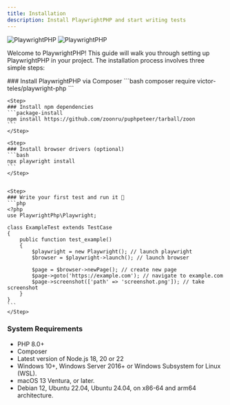 ```yaml
---
title: Installation
description: Install PlaywrightPHP and start writing tests
---
```

 

<img className="only-on-light" src="https://raw.githubusercontent.com/victor-teles/playwright-php/refs/heads/main/.github/banner.webp" alt="PlaywrightPHP" />
<img className="only-on-dark" src="https://raw.githubusercontent.com/victor-teles/playwright-php/refs/heads/main/.github/banner-dark.webp" alt="PlaywrightPHP" />

Welcome to PlaywrightPHP! This guide will walk you through setting up PlaywrightPHP in your project. The installation process involves three simple steps:
 
<Steps>
    <Step> 
    ### Install PlaywrightPHP via Composer
    ```bash
    composer require victor-teles/playwright-php
    ```
    </Step>
 
    <Step>
    ### Install npm dependencies
    ```package-install
    npm install https://github.com/zoonru/puphpeteer/tarball/zoon
    ```
    </Step>

    <Step>
    ### Install browser drivers (optional)
    ```bash
    npx playwright install
    ```
    </Step>


    <Step>
    ### Write your first test and run it 🎊
    ```php
    <?php
    use PlaywrightPhp\Playwright;
    
    class ExampleTest extends TestCase
    {
        public function test_example()
        {
            $playwright = new Playwright(); // launch playwright
            $browser = $playwright->launch(); // launch browser
    
            $page = $browser->newPage(); // create new page
            $page->goto('https://example.com'); // navigate to example.com
            $page->screenshot(['path' => 'screenshot.png']); // take screenshot
        }
    }
    ```
    </Step>
</Steps>

### System Requirements
- PHP 8.0+
- Composer
- Latest version of Node.js 18, 20 or 22
- Windows 10+, Windows Server 2016+ or Windows Subsystem for Linux (WSL).
- macOS 13 Ventura, or later.
- Debian 12, Ubuntu 22.04, Ubuntu 24.04, on x86-64 and arm64 architecture.
